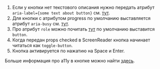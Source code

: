 1. Если у кнопки нет текстового описания нужно передать атрибут `aria-label={some text about button}` см. <a target="_blank" href="https://developer.mozilla.org/ru/docs/Web/Accessibility/ARIA/ARIA_Techniques/Using_the_aria-label_attribute">тут</a>.
2. Для кнопки с атрибутом progress по умолчанию выставляется атрибут `aria-busy` см. <a target="_blank" href="https://accessibilityresources.org/aria-busy">тут</a>.
3. Про атрибут `role` можно почитать <a target="_blank" href="https://developer.mozilla.org/en-US/docs/Web/Accessibility/ARIA/Roles/button_role">тут</a> по умолчанию выставится `button`.
4. Когда передан props checked в ScreenReader кнопка начинает читаться как `toggle-button`.
5. Кнопка активируется по нажатию на Space и Enter.

Больше информация про a11y в кнопке можно найти <a target="_blank" href="https://www.w3.org/TR/wai-aria-practices-1.1/#button">здесь</a>.
